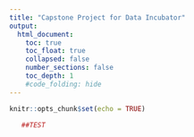 ```yaml
---
title: "Capstone Project for Data Incubator"
output:
  html_document:
    toc: true
    toc_float: true
    collapsed: false
    number_sections: false
    toc_depth: 1
    #code_folding: hide
---
```

```r
knitr::opts_chunk$set(echo = TRUE)
```

```r
   ##TEST
```